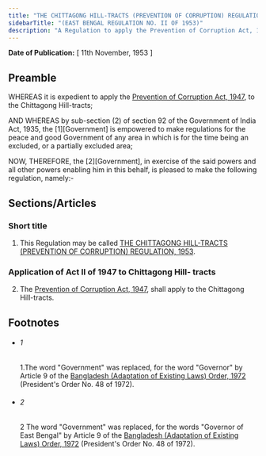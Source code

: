 ```yaml
---
title: "THE CHITTAGONG HILL-TRACTS (PREVENTION OF CORRUPTION) REGULATION, 1953"
sidebarTitle: "(EAST BENGAL REGULATION NO. II OF 1953)"
description: "A Regulation to apply the Prevention of Corruption Act, 1947, to the Chittagong Hill-tracts."
---
```


**Date of Publication:** [ 11th November, 1953 ]

## Preamble

WHEREAS it is expedient to apply the [Prevention of Corruption Act, 1947](/act-217.html "Prevention of Corruption Act, 1947"), to the Chittagong Hill-tracts;

AND WHEREAS by sub-section (2) of section 92 of the Government of India Act, 1935, the [1][Government] is empowered to make regulations for the peace and good Government of any area in which is for the time being an excluded, or a partially excluded area;

NOW, THEREFORE, the [2][Government], in exercise of the said powers and all other powers enabling him in this behalf, is pleased to make the following regulation, namely:-

## Sections/Articles

### Short title

1. This Regulation may be called [THE CHITTAGONG HILL-TRACTS (PREVENTION OF CORRUPTION) REGULATION, 1953](/act-1340.html "THE CHITTAGONG HILL-TRACTS (PREVENTION OF CORRUPTION) REGULATION, 1953").

### Application of Act II of 1947 to Chittagong Hill- tracts

2. The [Prevention of Corruption Act, 1947](/act-217.html "Prevention of Corruption Act, 1947"), shall apply to the Chittagong Hill-tracts.

## Footnotes

- ###### 1

  1.The word "Government" was replaced, for the word "Governor" by Article 9 of the [Bangladesh (Adaptation of Existing Laws) Order, 1972](/act-388.html "Bangladesh (Adaptation of Existing Laws) Order, 1972 ") (President's Order No. 48 of 1972).

- ###### 2

  2 The word "Government" was replaced, for the words "Governor of East Bengal" by Article 9 of the [Bangladesh (Adaptation of Existing Laws) Order, 1972](/act-388.html "Bangladesh (Adaptation of Existing Laws) Order, 1972 ") (President's Order No. 48 of 1972).
